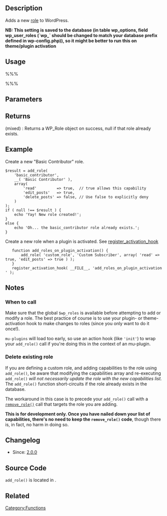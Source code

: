 {{Languages|
{{en|Function_Reference/add_role}}
{{ja|関数リファレンス/add_role}}
}}
== Description ==

Adds a new [[Roles_and_Capabilities#Roles|role]] to WordPress.

'''NB: This setting is saved to the database (in table wp_options, field wp_user_roles (`wp_` should be changed to match your database prefix defined in wp-config.php)), so it might be better to run this on theme/plugin activation'''

== Usage ==

%%% <?php add_role( $role, $display_name, $capabilities ); ?> %%%

== Parameters ==

{{Parameter|$role|string|Role name|required}}
{{Parameter|$display_name|string|Display name for role|required}}
{{Parameter|$capabilities|array|Array of capabilities (see [[Roles_and_Capabilities|Roles and Capabilities]] for list of available capabilities)|optional|array()}}

== Returns ==

; (mixed) : Returns a WP_Role object on success, null if that role already exists.

== Example ==

Create a new "Basic Contributor" role.

 $result = add_role(
     'basic_contributor',
     __( 'Basic Contributor' ),
     array(
         'read'         => true,  // true allows this capability
         'edit_posts'   => true,
         'delete_posts' => false, // Use false to explicitly deny
     )
 );
 if ( null !== $result ) {
     echo 'Yay! New role created!';
 }
 else {
     echo 'Oh... the basic_contributor role already exists.';
 }

Create a new role when a plugin is activated. See [[Function_Reference/register_activation_hook|register_activation_hook]]

    function add_roles_on_plugin_activation() {
        add_role( 'custom_role', 'Custom Subscriber', array( 'read' => true, 'edit_posts' => true ) );
    }
    register_activation_hook( __FILE__, 'add_roles_on_plugin_activation' );

== Notes ==

===When to call===

Make sure that the global <tt>$wp_roles</tt> is available before attempting to add or modify a role. The best practice of course is to use your plugin- or theme-activation hook to make changes to roles (since you only want to do it once!).

<tt>mu-plugins</tt> will load too early, so use an action hook (like <tt>'init'</tt>) to wrap your <code>add_role()</code> call if you're doing this in the context of an mu-plugin.

===Delete existing role===

If you are defining a custom role, and adding capabilities to the role using <code>add_role()</code>, be aware that modifying the capabilities array and re-executing <code>add_role()</code> ''will not necessarily update the role with the new capabilities list.'' The <code>add_role()</code> function short-circuits if the role already exists in the database.

The workaround in this case is to precede your <code>add_role()</code> call with a <code>[[Function_Reference/remove_role|remove_role()]]</code> call that targets the role you are adding.

'''This is for development only. Once you have nailed down your list of capabilities, there's no need to keep the <code>remove_role()</code> code''', though there is, in fact, no harm in doing so.

== Changelog ==

* Since: [[Version 2.0|2.0.0]]

== Source Code ==

<code>add_role()</code> is located in {{Trac|wp-includes/capabilities.php}}.

== Related ==

{{Role and Capability Tags}}

{{Tag Footer}}

[[Category:Functions]]